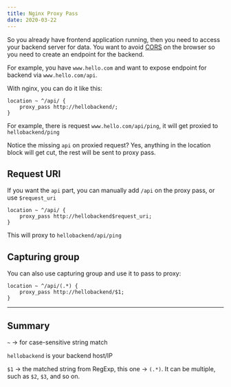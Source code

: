 ```yaml
---
title: Nginx Proxy Pass
date: 2020-03-22
---
```


So you already have frontend application running, then you need to access your backend server for data.
You want to avoid [CORS](https://developer.mozilla.org/en-US/docs/Web/HTTP/CORS) on the browser so you need to create an endpoint for the backend. 

For example, you have `www.hello.com` and want to expose endpoint for backend via `www.hello.com/api`.

With nginx, you can do it like this:

```
location ~ ^/api/ {
    proxy_pass http://hellobackend/;
}
```

For example, there is request `www.hello.com/api/ping`, it will get proxied to `hellobackend/ping`

Notice the missing `api` on proxied request? Yes, anything in the location block will get cut, the rest will be sent to proxy pass.

## Request URI

If you want the `api` part, you can manually add `/api` on the proxy pass, or use `$request_uri`

```
location ~ ^/api/ {
    proxy_pass http://hellobackend$request_uri;
}
```

This will proxy to `hellobackend/api/ping`

## Capturing group

You can also use capturing group and use it to pass to proxy:

```
location ~ ^/api/(.*) {
    proxy_pass http://hellobackend/$1;
}
```

___

## Summary

`~` -> for case-sensitive string match

`hellobackend` is your backend host/IP

`$1` -> the matched string from RegExp, this one -> `(.*)`.
It can be multiple, such as `$2`, `$3`, and so on.

